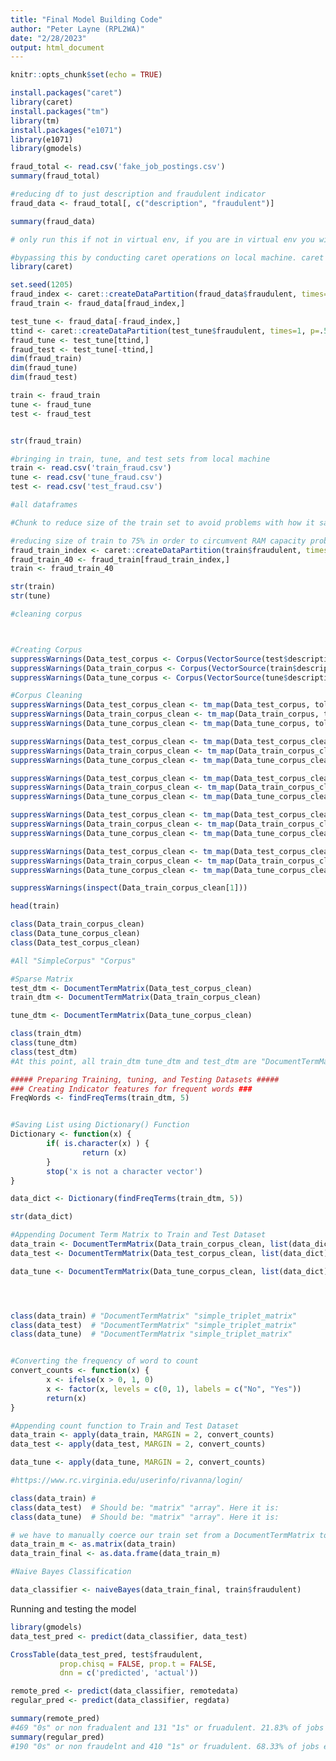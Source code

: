 ```yaml
---
title: "Final Model Building Code"
author: "Peter Layne (RPL2WA)"
date: "2/28/2023"
output: html_document
---
```


```r
knitr::opts_chunk$set(echo = TRUE)
```

```r
install.packages("caret")
library(caret)
install.packages("tm")
library(tm)
install.packages("e1071")
library(e1071)
library(gmodels)
```


```r
fraud_total <- read.csv('fake_job_postings.csv')
summary(fraud_total)

#reducing df to just description and fraudulent indicator
fraud_data <- fraud_total[, c("description", "fraudulent")]

summary(fraud_data)

```


```r
# only run this if not in virtual env, if you are in virtual env you will have to partition locally and write out to your disk and read it here

#bypassing this by conducting caret operations on local machine. caret library doesn't work on this virtual env
library(caret)

set.seed(1205)
fraud_index <- caret::createDataPartition(fraud_data$fraudulent, times=1, p=.7, groups = 1, list = FALSE)
fraud_train <- fraud_data[fraud_index,]

test_tune <- fraud_data[-fraud_index,]
ttind <- caret::createDataPartition(test_tune$fraudulent, times=1, p=.5, groups = 1, list = FALSE)
fraud_tune <- test_tune[ttind,]
fraud_test <- test_tune[-ttind,]
dim(fraud_train)
dim(fraud_tune)
dim(fraud_test)

train <- fraud_train
tune <- fraud_tune
test <- fraud_test


str(fraud_train)

```

```r
#bringing in train, tune, and test sets from local machine
train <- read.csv('train_fraud.csv')
tune <- read.csv('tune_fraud.csv')
test <- read.csv('test_fraud.csv')

#all dataframes

```

```r
#Chunk to reduce size of the train set to avoid problems with how it saves as a variable

#reducing size of train to 75% in order to circumvent RAM capacity problem
fraud_train_index <- caret::createDataPartition(train$fraudulent, times=1, p=.40, groups = 1, list = FALSE)
fraud_train_40 <- fraud_train[fraud_train_index,]
train <- fraud_train_40

str(train)
str(tune)


```

```r
#cleaning corpus



#Creating Corpus
suppressWarnings(Data_test_corpus <- Corpus(VectorSource(test$description)))
suppressWarnings(Data_train_corpus <- Corpus(VectorSource(train$description)))
suppressWarnings(Data_tune_corpus <- Corpus(VectorSource(tune$description)))

#Corpus Cleaning
suppressWarnings(Data_test_corpus_clean <- tm_map(Data_test_corpus, tolower))
suppressWarnings(Data_train_corpus_clean <- tm_map(Data_train_corpus, tolower))
suppressWarnings(Data_tune_corpus_clean <- tm_map(Data_tune_corpus, tolower))

suppressWarnings(Data_test_corpus_clean <- tm_map(Data_test_corpus_clean, removeNumbers))
suppressWarnings(Data_train_corpus_clean <- tm_map(Data_train_corpus_clean, removeNumbers))
suppressWarnings(Data_tune_corpus_clean <- tm_map(Data_tune_corpus_clean, removeNumbers))

suppressWarnings(Data_test_corpus_clean <- tm_map(Data_test_corpus_clean, removeWords, stopwords()))
suppressWarnings(Data_train_corpus_clean <- tm_map(Data_train_corpus_clean, removeWords, stopwords()))
suppressWarnings(Data_tune_corpus_clean <- tm_map(Data_tune_corpus_clean, removeWords, stopwords()))

suppressWarnings(Data_test_corpus_clean <- tm_map(Data_test_corpus_clean, removePunctuation))
suppressWarnings(Data_train_corpus_clean <- tm_map(Data_train_corpus_clean, removePunctuation))
suppressWarnings(Data_tune_corpus_clean <- tm_map(Data_tune_corpus_clean, removePunctuation))

suppressWarnings(Data_test_corpus_clean <- tm_map(Data_test_corpus_clean, stripWhitespace))
suppressWarnings(Data_train_corpus_clean <- tm_map(Data_train_corpus_clean, stripWhitespace))
suppressWarnings(Data_tune_corpus_clean <- tm_map(Data_tune_corpus_clean, stripWhitespace))

suppressWarnings(inspect(Data_train_corpus_clean[1]))

head(train)

class(Data_train_corpus_clean)
class(Data_tune_corpus_clean)
class(Data_test_corpus_clean)

#All "SimpleCorpus" "Corpus"

```


```r


#Sparse Matrix
test_dtm <- DocumentTermMatrix(Data_test_corpus_clean)
train_dtm <- DocumentTermMatrix(Data_train_corpus_clean)

tune_dtm <- DocumentTermMatrix(Data_tune_corpus_clean)

class(train_dtm)
class(tune_dtm)
class(test_dtm)
#At this point, all train_dtm tune_dtm and test_dtm are "DocumentTermMatrix" and "simple_triplet_matrix"

```

```r


##### Preparing Training, tuning, and Testing Datasets #####
### Creating Indicator features for frequent words ###
FreqWords <- findFreqTerms(train_dtm, 5)


#Saving List using Dictionary() Function
Dictionary <- function(x) {
        if( is.character(x) ) {
                return (x)
        }
        stop('x is not a character vector')
}

data_dict <- Dictionary(findFreqTerms(train_dtm, 5))

str(data_dict)

#Appending Document Term Matrix to Train and Test Dataset 
data_train <- DocumentTermMatrix(Data_train_corpus_clean, list(data_dict))
data_test <- DocumentTermMatrix(Data_test_corpus_clean, list(data_dict))

data_tune <- DocumentTermMatrix(Data_tune_corpus_clean, list(data_dict))




class(data_train) # "DocumentTermMatrix" "simple_triplet_matrix"
class(data_test)  # "DocumentTermMatrix" "simple_triplet_matrix"
class(data_tune)  # "DocumentTermMatrix "simple_triplet_matrix"


#Converting the frequency of word to count
convert_counts <- function(x) {
        x <- ifelse(x > 0, 1, 0)
        x <- factor(x, levels = c(0, 1), labels = c("No", "Yes")) 
        return(x)
}

#Appending count function to Train and Test Dataset
data_train <- apply(data_train, MARGIN = 2, convert_counts)
data_test <- apply(data_test, MARGIN = 2, convert_counts)

data_tune <- apply(data_tune, MARGIN = 2, convert_counts)

#https://www.rc.virginia.edu/userinfo/rivanna/login/

class(data_train) #
class(data_test)  # Should be: "matrix" "array". Here it is:
class(data_tune)  # Should be: "matrix" "array". Here it is:

# we have to manually coerce our train set from a DocumentTermMatrix to a dataframe in order to run it through the train set given its size, for the sake of trouble shooting I've decided to create new variables for each but in theory you could just continue to write over "data_train"
data_train_m <- as.matrix(data_train)
data_train_final <- as.data.frame(data_train_m)
```


```r
#Naive Bayes Classification

data_classifier <- naiveBayes(data_train_final, train$fraudulent)
```

Running and testing the model
```r
library(gmodels)
data_test_pred <- predict(data_classifier, data_test)

CrossTable(data_test_pred, test$fraudulent,
           prop.chisq = FALSE, prop.t = FALSE,
           dnn = c('predicted', 'actual'))

```

```r
remote_pred <- predict(data_classifier, remotedata)
regular_pred <- predict(data_classifier, regdata)
```

```r
summary(remote_pred)
#469 "0s" or non fradualent and 131 "1s" or fruadulent. 21.83% of jobs expected to be fraudlent
summary(regular_pred)
#190 "0s" or non fraudelnt and 410 "1s" or fruadulent. 68.33% of jobs expected to be fraudlent!
```


